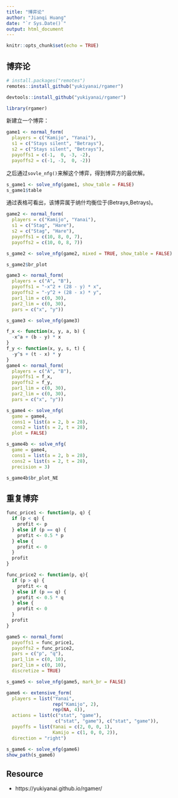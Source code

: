 ```yaml
---
title: "博弈论"
author: "Jianqi Huang"
date: "`r Sys.Date()`"
output: html_document
---
```


```r
knitr::opts_chunk$set(echo = TRUE)
```

## 博弈论

```r
# install.packages("remotes")
remotes::install_github("yukiyanai/rgamer")
```


```r
devtools::install_github("yukiyanai/rgamer")
```


```r
library(rgamer)
```


新建立一个博弈：

```r
game1 <- normal_form(
  players = c("Kamijo", "Yanai"),
  s1 = c("Stays silent", "Betrays"), 
  s2 = c("Stays silent", "Betrays"), 
  payoffs1 = c(-1,  0, -3, -2), 
  payoffs2 = c(-1, -3,  0, -2))
```


之后通过`sovle_nfg()`来解这个博弈，得到博弈方的最优解。

```r
s_game1 <- solve_nfg(game1, show_table = FALSE)
s_game1$table
```

通过表格可看出，该博弈属于纳什均衡位于(Betrays,Betrays)。



```r
game2 <- normal_form(
  players = c("Kamijo", "Yanai"),
  s1 = c("Stag", "Hare"), 
  s2 = c("Stag", "Hare"), 
  payoffs1 = c(10, 8, 0, 7), 
  payoffs2 = c(10, 0, 8, 7))
```


```r
s_game2 <- solve_nfg(game2, mixed = TRUE, show_table = FALSE)
```


```r
s_game2$br_plot
```



```r
game3 <- normal_form(
  players = c("A", "B"),
  payoffs1 = "-x^2 + (28 - y) * x",
  payoffs2 = "-y^2 + (28 - x) * y",
  par1_lim = c(0, 30),
  par2_lim = c(0, 30),
  pars = c("x", "y"))
```



```r
s_game3 <- solve_nfg(game3)
```


```r
f_x <- function(x, y, a, b) {
  -x^a + (b - y) * x
}
f_y <- function(x, y, s, t) {
  -y^s + (t - x) * y
}
game4 <- normal_form(
  players = c("A", "B"),
  payoffs1 = f_x,
  payoffs2 = f_y,
  par1_lim = c(0, 30),
  par2_lim = c(0, 30),
  pars = c("x", "y"))
```



```r
s_game4 <- solve_nfg(
  game = game4,
  cons1 = list(a = 2, b = 28),
  cons2 = list(s = 2, t = 28),
  plot = FALSE)
```



```r
s_game4b <- solve_nfg(
  game = game4,
  cons1 = list(a = 2, b = 28),
  cons2 = list(s = 2, t = 28),
  precision = 3)
```

```r
s_game4b$br_plot_NE
```

## 重复博弈


```r
func_price1 <- function(p, q) {
  if (p < q) {
    profit <- p
  } else if (p == q) {
    profit <- 0.5 * p
  } else {
    profit <- 0
  }
  profit
}

func_price2 <- function(p, q){
  if (p > q) {
    profit <- q
  } else if (p == q) {
    profit <- 0.5 * q
  } else {
    profit <- 0
  }
  profit
}

game5 <- normal_form(
  payoffs1 = func_price1,
  payoffs2 = func_price2,
  pars = c("p", "q"),
  par1_lim = c(0, 10),
  par2_lim = c(0, 10),
  discretize = TRUE)
```


```r
s_game5 <- solve_nfg(game5, mark_br = FALSE)
```


```r
game6 <- extensive_form(
  players = list("Yanai", 
                 rep("Kamijo", 2),
                 rep(NA, 4)),
  actions = list(c("stat", "game"),
                  c("stat", "game"), c("stat", "game")),
  payoffs = list(Yanai = c(2, 0, 0, 1),
                 Kamijo = c(1, 0, 0, 2)),
  direction = "right")
```

```r
s_game6 <- solve_efg(game6)
show_path(s_game6)

```



## Resource
- https://yukiyanai.github.io/rgamer/
